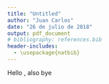 ```yaml
---
title: "Untitled"
author: "Juan Carlos"
date: "26 de julio de 2018"
output: pdf_document
# bibliography: references.bib
header-includes:
  - \usepackage{natbib}
---
```


Hello \citep{cabral_2018}, also \citet{cabral_2018} bye


\bibliography{references}